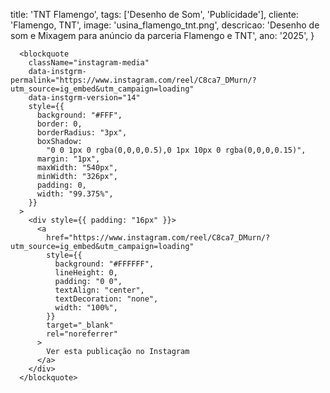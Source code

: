   title: 'TNT Flamengo',
  tags: ['Desenho de Som', 'Publicidade'],
  cliente: 'Flamengo, TNT',
  image: 'usina_flamengo_tnt.png',
  descricao: 'Desenho de som e Mixagem para anúncio da parceria Flamengo e TNT',
  ano: '2025',
}

      <blockquote
        className="instagram-media"
        data-instgrm-permalink="https://www.instagram.com/reel/C8ca7_DMurn/?utm_source=ig_embed&utm_campaign=loading"
        data-instgrm-version="14"
        style={{
          background: "#FFF",
          border: 0,
          borderRadius: "3px",
          boxShadow:
            "0 0 1px 0 rgba(0,0,0,0.5),0 1px 10px 0 rgba(0,0,0,0.15)",
          margin: "1px",
          maxWidth: "540px",
          minWidth: "326px",
          padding: 0,
          width: "99.375%",
        }}
      >
        <div style={{ padding: "16px" }}>
          <a
            href="https://www.instagram.com/reel/C8ca7_DMurn/?utm_source=ig_embed&utm_campaign=loading"
            style={{
              background: "#FFFFFF",
              lineHeight: 0,
              padding: "0 0",
              textAlign: "center",
              textDecoration: "none",
              width: "100%",
            }}
            target="_blank"
            rel="noreferrer"
          >
            Ver esta publicação no Instagram
          </a>
        </div>
      </blockquote>

